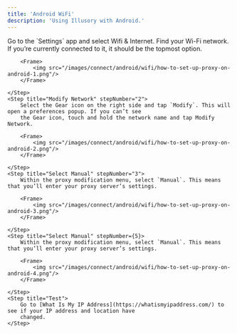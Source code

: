 ```yaml
---
title: 'Android WiFi'
description: 'Using Illusory with Android.'
---
```


<Steps>
    <Step title="Find WiFi Network" stepNumber="1">
        Go to the `Settings` app and select Wifi & Internet. Find your Wi-Fi network. If you’re currently connected to
        it, it should be the topmost option.

        <Frame>
            <img src="/images/connect/android/wifi/how-to-set-up-proxy-on-android-1.png"/>
        </Frame>

    </Step>
    <Step title="Modify Network" stepNumber="2">
        Select the Gear icon on the right side and tap `Modify`. This will open a preferences popup. If you can’t see
        the Gear icon, touch and hold the network name and tap Modify Network.

        <Frame>
            <img src="/images/connect/android/wifi/how-to-set-up-proxy-on-android-2.png"/>
        </Frame>

    </Step>
    <Step title="Select Manual" stepNumber="3">
        Within the proxy modification menu, select `Manual`. This means that you’ll enter your proxy server’s settings.

        <Frame>
            <img src="/images/connect/android/wifi/how-to-set-up-proxy-on-android-3.png"/>
        </Frame>

    </Step>
    <Step title="Select Manual" stepNumber={5}>
        Within the proxy modification menu, select `Manual`. This means that you’ll enter your proxy server’s settings.

        <Frame>
            <img src="/images/connect/android/wifi/how-to-set-up-proxy-on-android-4.png"/>
        </Frame>

    </Step>
    <Step title="Test">
        Go to [What Is My IP Address](https://whatismyipaddress.com/) to see if your IP address and location have
        changed.
    </Step>
</Steps>